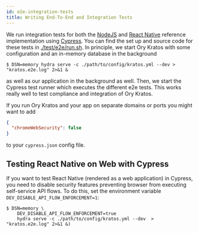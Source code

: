 ```yaml
---
id: e2e-integration-tests
title: Writing End-To-End and Integration Tests
---
```


We run integration tests for both the
[NodeJS](https://github.com/ory/kratos-selfservice-ui-node) and
[React Native](https://github.com/ory/kratos-selfservice-ui-react-native)
reference implementation using [Cypress](https://www.cypress.io). You can find
the set up and source code for these tests in
[./test/e2e/run.sh](https://github.com/ory/kratos/blob/master/test/e2e/run.sh).
In principle, we start Ory Kratos with some configuration and an in-memory
database in the background

```shell script
$ DSN=memory hydra serve -c ./path/to/config/kratos.yml --dev > "kratos.e2e.log" 2>&1 &
```

as well as our application in the background as well. Then, we start the Cypress
test runner which executes the different e2e tests. This works really well to
test compliance and integration of Ory Kratos.

If you run Ory Kratos and your app on separate domains or ports you might want
to add

```json
{
  "chromeWebSecurity": false
}
```

to your `cypress.json` config file.

## Testing React Native on Web with Cypress

If you want to test React Native (rendered as a web application) in Cypress, you
need to disable security features preventing browser from executing self-service
API flows. To do this, set the environment variable
`DEV_DISABLE_API_FLOW_ENFORCEMENT=1`:

```shell script
$ DSN=memory \
    DEV_DISABLE_API_FLOW_ENFORCEMENT=true
    hydra serve -c ./path/to/config/kratos.yml --dev  > "kratos.e2e.log" 2>&1 &)
```
